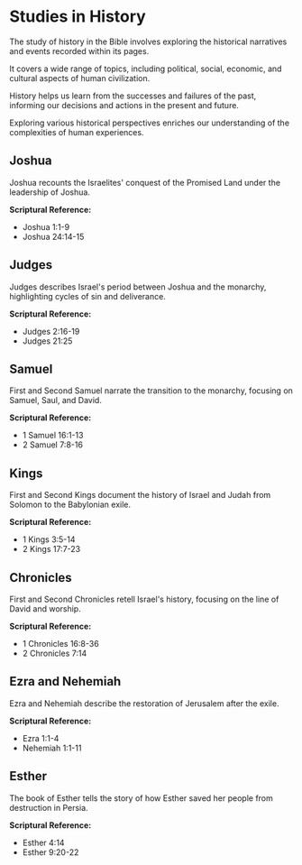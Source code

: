 # Studies in History

The study of history in the Bible involves exploring the historical narratives and events recorded within its pages.

It covers a wide range of topics, including political, social, economic, and cultural aspects of human civilization.

History helps us learn from the successes and failures of the past, informing our decisions and actions in the present and future.

Exploring various historical perspectives enriches our understanding of the complexities of human experiences.

## Joshua

Joshua recounts the Israelites' conquest of the Promised Land under the leadership of Joshua.

**Scriptural Reference:**  
- Joshua 1:1-9  
- Joshua 24:14-15

## Judges

Judges describes Israel's period between Joshua and the monarchy, highlighting cycles of sin and deliverance.

**Scriptural Reference:**  
- Judges 2:16-19  
- Judges 21:25

## Samuel

First and Second Samuel narrate the transition to the monarchy, focusing on Samuel, Saul, and David.

**Scriptural Reference:**  
- 1 Samuel 16:1-13  
- 2 Samuel 7:8-16

## Kings

First and Second Kings document the history of Israel and Judah from Solomon to the Babylonian exile.

**Scriptural Reference:**  
- 1 Kings 3:5-14  
- 2 Kings 17:7-23

## Chronicles

First and Second Chronicles retell Israel's history, focusing on the line of David and worship.

**Scriptural Reference:**  
- 1 Chronicles 16:8-36  
- 2 Chronicles 7:14

## Ezra and Nehemiah

Ezra and Nehemiah describe the restoration of Jerusalem after the exile.

**Scriptural Reference:**  
- Ezra 1:1-4  
- Nehemiah 1:1-11

## Esther

The book of Esther tells the story of how Esther saved her people from destruction in Persia.

**Scriptural Reference:**  
- Esther 4:14  
- Esther 9:20-22

